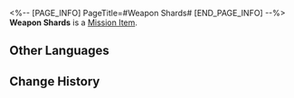 <%-- [PAGE_INFO]
PageTitle=#Weapon Shards#
[END_PAGE_INFO] --%>
{{Item Infobox
|id          = 140162
|image       = Item Weapon Shards.png
|type        = Mission Item
|invCategory = Missions
|rarity      = 3
|effect      = 
|description = A polearm that was sliced in half. One can imagine the fate that befell its master.
}}
'''Weapon Shards''' is a [[Mission Item]].

==Other Languages==
{{Other Languages
|en   = Weapon Shards
|zhs  = 损毁的残兵
|zht  = 損毀的殘兵
|ja   = 損壊した武器
|ko   = 훼손된 병기 잔해
|es   = Fragmentos de arma
|fr   = Fragments d'arme
|ru   = Осколки оружия
|th   = เศษอาวุธที่ถูกทำลาย
|vi   = Tàn Binh Hủy Diệt
|de   = Waffensplitter
|id   = Belahan Senjata
|pt   = Fragmentos de Arma
}}

==Change History==
{{Change History|1.0}}